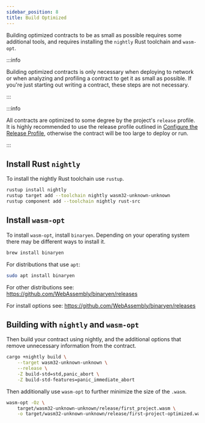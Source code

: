 ```yaml
---
sidebar_position: 8
title: Build Optimized
---
```



Building optimized contracts to be as small as possible requires some additional tools, and requires installing the `nightly` Rust toolchain and `wasm-opt`.

:::info 

Building optimized contracts is only necessary when deploying to network or when analyzing and profiling a contract to get it as small as possible. If you're just starting out writing a contract, these steps are not necessary.

:::


:::info 

All contracts are optimized to some degree by the project's `release` profile. It is highly recommended to use the release profile outlined in [Configure the Release Profile], otherwise the contract will be too large to deploy or run.

:::

[configure the release profile]: create-a-project#configure-the-release-profile

## Install Rust `nightly`

To install the nightly Rust toolchain use `rustup`.

```sh
rustup install nightly
rustup target add --toolchain nightly wasm32-unknown-unknown
rustup component add --toolchain nightly rust-src
```

## Install `wasm-opt`

To install `wasm-opt`, install `binaryen`. Depending on your operating system there may be different ways to install it.

<Tabs>
<TabItem value="macos" label="macOS" default>

```sh
brew install binaryen
```

</TabItem>
<TabItem value="linux" label="Linux">

For distributions that use `apt`:

```sh
sudo apt install binaryen
```

For other distributions see:  
https://github.com/WebAssembly/binaryen/releases

</TabItem>
<TabItem value="windows" label="Windows">

For install options see: https://github.com/WebAssembly/binaryen/releases

</TabItem>
</Tabs>

## Building with `nightly` and `wasm-opt`

Then build your contract using nightly, and the additional options that remove unnecessary information from the contract.

```sh
cargo +nightly build \
    --target wasm32-unknown-unknown \
    --release \
    -Z build-std=std,panic_abort \
    -Z build-std-features=panic_immediate_abort
```

Then additionally use `wasm-opt` to further minimize the size of the `.wasm`.

```sh
wasm-opt -Oz \
    target/wasm32-unknown-unknown/release/first_project.wasm \
    -o target/wasm32-unknown-unknown/release/first-project-optimized.wasm
```
